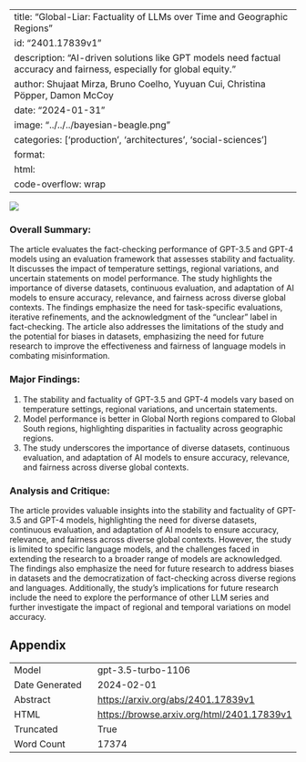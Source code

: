 
---
title: "Global-Liar: Factuality of LLMs over Time and Geographic Regions"
id: "2401.17839v1"
description: "AI-driven solutions like GPT models need factual accuracy and fairness, especially for global equity."
author: Shujaat Mirza, Bruno Coelho, Yuyuan Cui, Christina Pöpper, Damon McCoy
date: "2024-01-31"
image: "../../../bayesian-beagle.png"
categories: ['production', 'architectures', 'social-sciences']
format:
  html:
    code-overflow: wrap
---

![](None)

### Overall Summary:

The article evaluates the fact-checking performance of GPT-3.5 and GPT-4 models using an evaluation framework that assesses stability and factuality. It discusses the impact of temperature settings, regional variations, and uncertain statements on model performance. The study highlights the importance of diverse datasets, continuous evaluation, and adaptation of AI models to ensure accuracy, relevance, and fairness across diverse global contexts. The findings emphasize the need for task-specific evaluations, iterative refinements, and the acknowledgment of the "unclear" label in fact-checking. The article also addresses the limitations of the study and the potential for biases in datasets, emphasizing the need for future research to improve the effectiveness and fairness of language models in combating misinformation.

### Major Findings:
1. The stability and factuality of GPT-3.5 and GPT-4 models vary based on temperature settings, regional variations, and uncertain statements.
2. Model performance is better in Global North regions compared to Global South regions, highlighting disparities in factuality across geographic regions.
3. The study underscores the importance of diverse datasets, continuous evaluation, and adaptation of AI models to ensure accuracy, relevance, and fairness across diverse global contexts.

### Analysis and Critique:
The article provides valuable insights into the stability and factuality of GPT-3.5 and GPT-4 models, highlighting the need for diverse datasets, continuous evaluation, and adaptation of AI models to ensure accuracy, relevance, and fairness across diverse global contexts. However, the study is limited to specific language models, and the challenges faced in extending the research to a broader range of models are acknowledged. The findings also emphasize the need for future research to address biases in datasets and the democratization of fact-checking across diverse regions and languages. Additionally, the study's implications for future research include the need to explore the performance of other LLM series and further investigate the impact of regional and temporal variations on model accuracy.

## Appendix

|          |          |
|----------|----------|
| Model     | gpt-3.5-turbo-1106       |
| Date Generated     | 2024-02-01       |
| Abstract | [https://arxiv.org/abs/2401.17839v1](https://arxiv.org/abs/2401.17839v1)        |
| HTML     | [https://browse.arxiv.org/html/2401.17839v1](https://browse.arxiv.org/html/2401.17839v1)       |
| Truncated       | True       |
| Word Count       | 17374       |